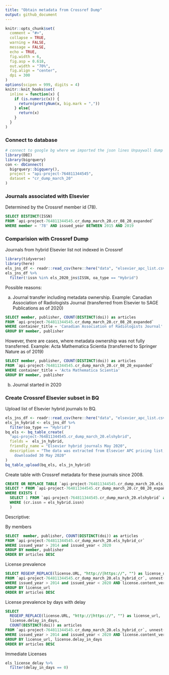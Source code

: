 ```yaml
---
title: "Obtain metadata from Crossref Dump"
output: github_document
---
```


```r
knitr::opts_chunk$set(
  comment = "#>",
  collapse = TRUE,
  warning = FALSE,
  message = FALSE,
  echo = TRUE,
  fig.width = 6,
  fig.asp = 0.618,
  out.width = "70%",
  fig.align = "center",
  dpi = 300
)
options(scipen = 999, digits = 4)
knitr::knit_hooks$set(
  inline = function(x) {
    if (is.numeric(x)) {
      return(prettyNum(x, big.mark = ","))
    } else{
      return(x)
    }
  }
)
```

### Connect to database

```r
# connect to google bg where we imported the json lines Unpaywall dump
library(DBI)
library(bigrquery)
con <- dbConnect(
  bigrquery::bigquery(),
  project = "api-project-764811344545",
  dataset = "cr_dump_march_20"
)
```

### Journals associated with Elsevier

Determined by the Crossref member id (78).

```sql
SELECT DISTINCT(ISSN)
FROM `api-project-764811344545.cr_dump_march_20.cr_08_20_expanded` 
WHERE member = '78' AND issued_year BETWEEN 2015 AND 2019
```

### Comparision with Crossref Dump

Journals from hybrid Elsevier list not indexed in Crossref

```r
library(tidyverse)
library(here)
els_jns_df <- readr::read_csv(here::here("data", "elsevier_apc_list.csv"))
els_jns_df %>% 
  filter(!issn %in% els_2020_jns$ISSN, oa_type == "Hybrid")
```

Possible reasons:

a) Journal transfer including metadata ownership. Example: Canadian Association of Radiologists Journal (transferred from Elsevier to SAGE Publications as of 2020)

```sql
SELECT member, publisher, COUNT(DISTINCT(doi)) as articles
FROM `api-project-764811344545.cr_dump_march_20.cr_08_20_expanded` 
WHERE container_title = 'Canadian Association of Radiologists Journal'
GROUP BY member, publisher
```

However, there are cases, where metadata ownership was not fully transferred. Example: Acta Mathematica Scientia (transferred to Springer Nature as of 2019)

```sql
SELECT member, publisher, COUNT(DISTINCT(doi)) as articles
FROM `api-project-764811344545.cr_dump_march_20.cr_08_20_expanded` 
WHERE container_title = 'Acta Mathematica Scientia'
GROUP BY member, publisher
```

b) Journal started in 2020


### Create Crossref Elsevier subset in BQ

Upload list of Elsevier hybrid journals to BQ.

```r
els_jns_df <- readr::read_csv(here::here("data", "elsevier_apc_list.csv"))
els_jn_hybrid <- els_jns_df %>% 
  filter(oa_type == "Hybrid")
bq_els <- bq_table_create(
  "api-project-764811344545.cr_dump_march_20.elshybrid",
  fields =  els_jn_hybrid,
  friendly_name = "Elsevier hybrid journals May 2020",
  description = "The data was extracted from Elsevier APC pricing list, 
    downloaded 30 May 2020"
)
bq_table_upload(bq_els, els_jn_hybrid)
```

Create table with Crossref metadata for these journals since 2008.

```sql
CREATE OR REPLACE TABLE `api-project-764811344545.cr_dump_march_20.els_hybrid_cr` AS
SELECT * FROM `api-project-764811344545.cr_dump_march_20.cr_08_20_expanded` as cr
WHERE EXISTS ( 
  SELECT 1 FROM `api-project-764811344545.cr_dump_march_20.elshybrid` as els_hybrid 
  WHERE (cr.issn = els_hybrid.issn)
  )
```

Descriptive:

By members

```sql
SELECT  member, publisher, COUNT(DISTINCT(doi)) as articles
FROM `api-project-764811344545.cr_dump_march_20.els_hybrid_cr`
WHERE issued_year > 2014 and issued_year < 2020
GROUP BY member, publisher
ORDER BY articles DESC
```

License prevalence

```sql
SELECT REGEXP_REPLACE(license.URL, "http://|https://", "") as license_url, COUNT(DISTINCT(doi)) as articles
FROM `api-project-764811344545.cr_dump_march_20.els_hybrid_cr`, unnest(license) as license
WHERE issued_year > 2014 and issued_year < 2020 AND license.content_version = 'vor'
GROUP BY license_url
ORDER BY articles DESC
```

License prevalence by days with delay 

```sql
SELECT 
  REGEXP_REPLACE(license.URL, "http://|https://", "") as license_url,
  license.delay_in_days,
  COUNT(DISTINCT(doi)) as articles
FROM `api-project-764811344545.cr_dump_march_20.els_hybrid_cr`, unnest(license) as license
WHERE issued_year > 2014 and issued_year < 2020 AND license.content_version = 'vor'
GROUP BY license_url, license.delay_in_days
ORDER BY articles DESC
```

Immediate Licenses

```r
els_license_delay %>%
  filter(delay_in_days == 0)
```